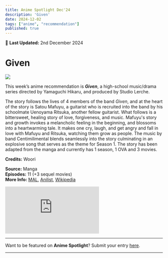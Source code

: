 ```yaml
---
title: Anime Spotlight Dec'24
description: 'Given'
date: 2024-12-02
tags: ["anime", "recommendation"]
published: true
---
```


📅 **Last Updated:** 2nd December 2024

# **Given** 

<div style={{marginBottom: '-20px', marginTop: '-10px'}}>
  <img src="/images/blog/anime-spotlight-dec24/given-1.webp" className="rounded-xl" />
</div>

This week’s anime recommendation is **_Given_**, a high-school music/drama series directed by Yamaguchi Hikaru, and produced by Studio Lerche.

The story follows the lives of 4 members of the band _Given_, and at the heart of the story is Satou Mafuyu, a guitarist who is recruited into the band by his schoolmate Uenoyama Ritsuka, another fellow guitarist. 
What follows is a bittersweet, healing story of love, forgiveness, and music. 
Mafuyu's story and growth invokes a melancholic feeling in the beginning, and blossoms into a heartwarming tale.
It makes one cry, laugh, and get angry and fall in love with Mafuyu and Ritsuka, watching them grow as people. 
The music by band Centimilimental blends seamlessly into the story culminating in an explosive song that serves as the theme for Season 1.
The story has been adapted from the manga and currently has 1 season, 1 OVA and 3 movies. 

**Credits:** Woori

**Source:** Manga \
**Episodes:** 11 (+3 sequel movies) \
**More Info:** [MAL](https://myanimelist.net/anime/39533/Given), [Anilist](https://anilist.co/anime/108430/Given), [Wikipedia](https://en.wikipedia.org/wiki/Given_(manga))

<iframe style={{'width': '100%', 'aspect-ratio': '16/9'}} src="https://www.youtube.com/embed/Dwv4MiB08TY" frameborder="0" allow="accelerometer; clipboard-write; encrypted-media; gyroscope; picture-in-picture"></iframe>

<hr className="my-4 mt-8 mb-4" />

Want to be featured on **Anime Spotlight**? Submit your entry [here](https://forms.gle/38ACSWeu41pBFZqW8).

<hr className="my-0 mt-2 mb-4" />
